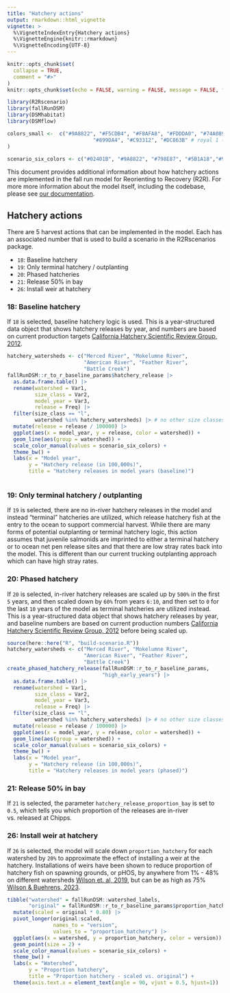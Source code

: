 ```yaml
---
title: "Hatchery actions"
output: rmarkdown::html_vignette
vignette: >
  %\VignetteIndexEntry{Hatchery actions}
  %\VignetteEngine{knitr::rmarkdown}
  %\VignetteEncoding{UTF-8}
---
```


```r
knitr::opts_chunk$set(
  collapse = TRUE,
  comment = "#>"
)
knitr::opts_chunk$set(echo = FALSE, warning = FALSE, message = FALSE, fig.width = 6, fig.height =4)
```

```r
library(R2Rscenario)
library(fallRunDSM)
library(DSMhabitat)
library(DSMflow)

colors_small <-  c("#9A8822", "#F5CDB4", "#F8AFA8", "#FDDDA0", "#74A089", #Royal 2
                            "#899DA4", "#C93312", "#DC863B" # royal 1 (- 3)
)

scenario_six_colors <- c("#02401B", "#9A8822", "#798E87", "#5B1A18","#972D15", "#DC863B", "#AA9486")
```

This document provides additional information about how hatchery actions are implemented in the fall run model for Reorienting to Recovery (R2R). For more more information about the model itself, including the codebase, please see [our documentation](https://reorienting-to-recovery.github.io/fallRunDSM/).

## Hatchery actions

There are 5 harvest actions that can be implemented in the model. Each has an associated number that is used to build a scenario in the R2Rscenarios package.

* `18`: Baseline hatchery 
* `19`: Only terminal hatchery / outplanting 
* `20`: Phased hatcheries
* `21`: Release 50% in bay 
* `26`: Install weir at hatchery

### 18: Baseline hatchery

If `18` is selected, baseline hatchery logic is used. This is a year-structured data object that shows hatchery releases by year, and numbers are based on current production targets [California Hatchery Scientific Review Group, 2012](https://swfsc-publications.fisheries.noaa.gov/publications/CR/2012/2012California.pdf). 

```r
hatchery_watersheds <- c("Merced River", "Mokelumne River",
                         "American River", "Feather River",
                         "Battle Creek")
fallRunDSM::r_to_r_baseline_params$hatchery_release |> 
  as.data.frame.table() |> 
  rename(watershed = Var1, 
         size_class = Var2,
         model_year = Var3,
         release = Freq) |> 
  filter(size_class == "l",
         watershed %in% hatchery_watersheds) |> # no other size classes released
  mutate(release = release / 100000) |> 
  ggplot(aes(x = model_year, y = release, color = watershed)) +
  geom_line(aes(group = watershed)) +
  scale_color_manual(values = scenario_six_colors) +
  theme_bw() +
  labs(x = "Model year",
       y = "Hatchery release (in 100,000s)",
       title = "Hatchery releases in model years (baseline)")
  
```

### 19: Only terminal hatchery / outplanting

If `19` is selected, there are no in-river hatchery releases in the model and instead "terminal" hatcheries are utilized, which release hatchery fish at the entry to the ocean to support commercial harvest. While there are many forms of potential outplanting or terminal hatchery logic, this action assumes that juvenile salmonids are imprinted to either a terminal hatchery or to ocean net pen release sites and that there are low stray rates back into the model. This is different than our current trucking outplanting approach which can have high stray rates.

### 20: Phased hatchery

If `20` is selected, in-river hatchery releases are scaled up by `500%` in the first `5` years, and then scaled down by `60%` from years `6:10`, and then set to `0` for the last `10` years of the model as terminal hatcheries are utilized instead. This is a year-structured data object that shows hatchery releases by year, and baseline numbers are based on current production numbers [California Hatchery Scientific Review Group, 2012](https://swfsc-publications.fisheries.noaa.gov/publications/CR/2012/2012California.pdf) before being scaled up.

```r
source(here::here("R", "build-scenario.R"))
hatchery_watersheds <- c("Merced River", "Mokelumne River",
                         "American River", "Feather River",
                         "Battle Creek")
create_phased_hatchery_release(fallRunDSM::r_to_r_baseline_params, 
                               "high_early_years") |> 
  as.data.frame.table() |> 
  rename(watershed = Var1, 
         size_class = Var2,
         model_year = Var3,
         release = Freq) |> 
  filter(size_class == "l",
         watershed %in% hatchery_watersheds) |> # no other size classes released
  mutate(release = release / 100000) |> 
  ggplot(aes(x = model_year, y = release, color = watershed)) +
  geom_line(aes(group = watershed)) +
  scale_color_manual(values = scenario_six_colors) +
  theme_bw() +
  labs(x = "Model year",
       y = "Hatchery release (in 100,000s)",
       title = "Hatchery releases in model years (phased)")
```

### 21: Release 50% in bay 

If `21` is selected, the parameter `hatchery_release_proportion_bay` is set to `0.5`, which tells you which proportion of the releases are in-river vs. released at Chipps. 

### 26: Install weir at hatchery

If `26` is selected, the model will scale down `proportion_hatchery` for each watershed by `20%` to approximate the effect of installing a weir at the hatchery. Installations of weirs have been shown to reduce proportion of hatchery fish on spawning grounds, or pHOS, by anywhere from 1% - 48% on different watersheds [Wilson et. al, 2019](https://reorienting-to-recovery.s3.us-west-1.amazonaws.com/Wilson_etal_2019_hatchery_weir.pdf), but can be as high as 75% [Wilson & Buehrens, 2023](https://reorienting-to-recovery.s3.us-west-1.amazonaws.com/N+American+J+Fish+Manag+-+2024+-+Wilson+-+Weirs++An+effective+tool+to+reduce+hatchery+wild+interactions+on+the+spawning.pdf).

```r
tibble("watershed" = fallRunDSM::watershed_labels,
       "original" = fallRunDSM::r_to_r_baseline_params$proportion_hatchery) |> 
  mutate(scaled = original * 0.80) |> 
  pivot_longer(original:scaled,
               names_to = "version",
               values_to = "proportion_hatchery") |>
  ggplot(aes(x = watershed, y = proportion_hatchery, color = version)) +
  geom_point(size = 2) +
  scale_color_manual(values = scenario_six_colors) +
  theme_bw() +
  labs(x = "Watershed",
       y = "Proportion hatchery",
       title = "Proportion hatchery - scaled vs. original") +
  theme(axis.text.x = element_text(angle = 90, vjust = 0.5, hjust=1))
```